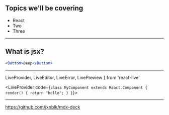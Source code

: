 
## Topics we'll be covering 
<ul>
  <Appear>
    <li>React</li>
    <li>Two</li>
    <li>Three</li>
  </Appear>
</ul>

---
## What is jsx?


```jsx
<Button>Beep</Button>
```

---
  LiveProvider,
  LiveEditor,
  LiveError,
  LivePreview
} from 'react-live'

<LiveProvider code={`class MyComponent extends React.Component {
  render() {
    return "hello";
  }
}`}>
  <LiveEditor />
  <LiveError />
  <LivePreview />
</LiveProvider>

---

<https://github.com/jxnblk/mdx-deck>
